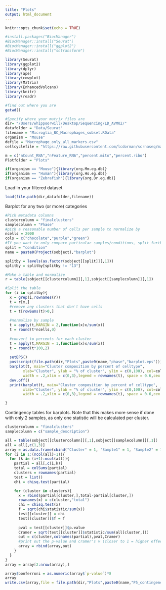 ```yaml
---
title: "Plots"
output: html_document
---
```


```r
knitr::opts_chunk$set(echo = TRUE)
```

```r
#install.packages("BiocManager")
#BiocManager::install("Seurat")
#BiocManager::install("ggplot2")
#BiocManager::install("sctransform")

library(Seurat)
library(ggplot2)
library(dplyr)
library(ape)
library(cowplot)
library(Matrix)
library(EnhancedVolcano)
library(knitr)
library(readr)

#find out where you are
getwd()

#Specify where your matrix files are
dir= "/Users/whippoorwill/Desktop/Sequencing/LD_AVM02/"
datafolder = "Data/Seurat"
filename = "Microglia_BC_Macrophages_subset.RData"
organism = "Mouse"
defile = "Macrophage_only_all_markers.csv"
cellcyclefile = "https://raw.githubusercontent.com/lcdorman/scrnaseq/master/Spreadsheets/regev_lab_cell_cycle_genes.csv"

m = c("nCount_RNA","nFeature_RNA","percent.mito","percent.ribo")
Plotfolder = "Plots"

if(organism == "Mouse"){library(org.Mm.eg.db)}
if(organism == "Human"){library(org.Hs.eg.db)}
if(organism == "Zebrafish"){library(org.Dr.eg.db)}
```
Load in your filtered dataset
```r
load(file.path(dir,datafolder,filename))
```

Barplot for any two (or more) categories

```r
#Pick metadata columns
clustercolumn = "finalclusters"
samplecolumn = "Phase"
#pick a reasonable number of cells per sample to normalize by
ncells = 2000 
cols = c("chocolate","purple","green")
#If you want to only compare particular samples/conditions, split further by another metadata column: 
split = "condition"
name = paste0(Project(sobject),"barplot")
```


```r
splitby = levels(as.factor(sobject[[split]][,1]))
splitby = splitby[splitby != "13"]

#Make a table and normalize
r = table(sobject[[clustercolumn]][,1],sobject[[samplecolumn]][,1])

#Split the table
for (i in splitby){
  x = grep(i,rownames(r))
  t = r[x,]
  #remove any clusters that don't have cells
  t = t[rowSums(t)>0,]
  
  #normalize by sample
  t = apply(t,MARGIN = 2,function(x)x/sum(x))
  t = round(t*ncells,0)
  
  #convert to percents for each cluster
  t = apply(t,MARGIN = 1,function(x)x/sum(x))
  t = round(t*100,2)
  
  setEPS()
  postscript(file.path(dir,"Plots",paste0(name,"phase","barplot.eps")))
  barplot(t, main="Cluster composition by percent of celltype",
        xlab="Cluster", ylab = "% of cluster", ylim = c(0,100), col=cols,axisnames = T,
        width = .2,xlim = c(0,3),legend = rownames(t), space = 0.6,cex.names = 0.8,axis.lty = 1)
  dev.off()
  print(barplot(t, main="Cluster composition by percent of celltype",
        xlab="Cluster", ylab = "% of cluster", ylim = c(0,100), col=cols,axisnames = T,
        width = .2,xlim = c(0,3),legend = rownames(t), space = 0.6,cex.names = 0.8,axis.lty = 1))

}
```

 Contingency tables for barplots. Note that this makes more sense if done with only 2 samples, as only one statistic will be calculated per cluster. 
 
```r
clustercolumn = "finalclusters"
samplecolumn = c("sample_description")
```

```r
all = table(sobject[[clustercolumn]][,1],sobject[[samplecolumn]][,1])
all = all[,c(1,3)]
array = as.data.frame(cbind("Cluster" = 1, "Sample1" = 1, "Sample2" = 1, "p-value" = 1, "Cramer's V" =1))
for (i in 1:(ncol(all)-1)){
  for (k in (i+1):ncol(all)){
    partial = all[,c(i,k)]
    total = colSums(partial)
    clusters = rownames(partial)
    test = list()
    chi = chisq.test(partial)

    for (cluster in clusters){
      x = rbind(partial[cluster,],total-partial[cluster,])
      rownames(x) = c(cluster,"total")
      chi = chisq.test(x)
      f = sqrt(chi$statistic/sum(x))
      test[[cluster]] = chi
      test[[cluster]]$f = f
      
      pval = test[[cluster]]$p.value
      Cramer = sqrt(test[[cluster]]$statistic/sum(all[cluster,]))
      out = c(cluster,colnames(partial),pval,Cramer)
      #print out the p-value and cramer's v (closer to 1 = higher effect size) for each cluster
      array = rbind(array,out)
    }
  }
}
array = array[2:nrow(array),]

array$bonferroni = as.numeric(array$`p-value`)*8
array
write.csv(array,file = file.path(dir,"Plots",paste0(name,"P5_contingency.csv")),row.names = T,quote = F)
```
 